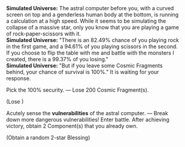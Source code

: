 {{Dialogue Start}}
:'''Simulated Universe:''' The astral computer before you, with a curved screen on top and a genderless human body at the bottom, is running a calculation at a high speed. While it seems to be simulating the collapse of a massive star, only you know that you are playing a game of rock-paper-scissors with it.
:'''Simulated Universe:''' "There is an 82.49% chance of you playing rock in the first game, and a 94.61% of you playing scissors in the second. If you choose to flip the table with me and battle with the monsters I created, there is a 99.37% of you losing."
:'''Simulated Universe:''' "But if you leave some Cosmic Fragments behind, your chance of survival is 100%." It is waiting for your response.
:{{DIcon|Star}} Pick the 100% security. &mdash; Lose 200 Cosmic Fragment(s).
:;(Lose {{Item|Cosmic Fragment|20|x=100}})
:{{DIcon|Star}} Acutely sense the '''vulnerabilities''' of the astral computer. &mdash; Break down more dangerous vulnerabilities! Enter battle. After achieving victory, obtain 2 Component(s) that you already own.
:;(Obtain a random 2-star Blessing)
{{Dialogue End}}
